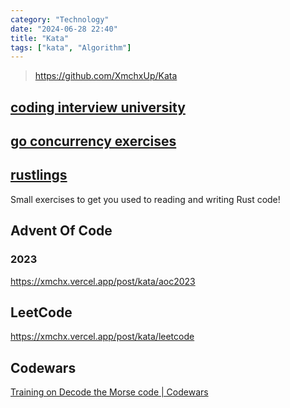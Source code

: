 ```yaml
---
category: "Technology"
date: "2024-06-28 22:40"
title: "Kata"
tags: ["kata", "Algorithm"]
---
```


> https://github.com/XmchxUp/Kata

## [coding interview university](https://github.com/XmchxUp/coding-interview-university)

## [go concurrency exercises](https://github.com/XmchxUp/go-concurrency-exercises)

## [rustlings](https://github.com/XmchxUp/rustlings/tree/round1)

Small exercises to get you used to reading and writing Rust code!

## Advent Of Code

### 2023

https://xmchx.vercel.app/post/kata/aoc2023

## LeetCode

https://xmchx.vercel.app/post/kata/leetcode

## Codewars

[Training on Decode the Morse code | Codewars](https://www.codewars.com/kata/54b724efac3d5402db00065e/train/go)

